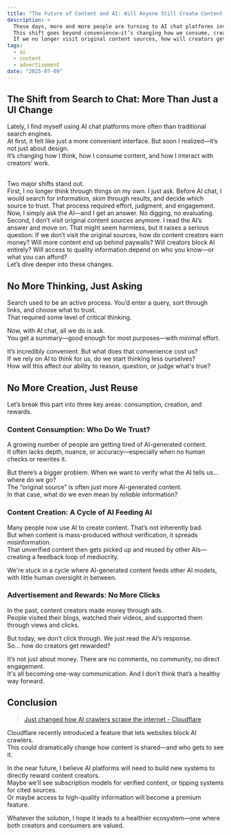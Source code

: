 ```yaml
---
title: "The Future of Content and AI: Will Anyone Still Create Content-And Why?"
description: >
  These days, more and more people are turning to AI chat platforms instead of Google Search.  
  This shift goes beyond convenience—it’s changing how we consume, create, and value content.  
  If we no longer visit original content sources, how will creators get paid?
tags:
  - ai
  - content
  - advertisement
date: "2025-07-09"
---
```


## The Shift from Search to Chat: More Than Just a UI Change

Lately, I find myself using AI chat platforms more often than traditional search engines.  
At first, it felt like just a more convenient interface. But soon I realized—it’s not just about design.  
It’s changing how I think, how I consume content, and how I interact with creators’ work.

<br />
Two major shifts stand out.
<br />
First, I no longer think through things on my own. I just ask. Before AI chat, I
would search for information, skim through results, and decide which source to trust.
That process required effort, judgment, and engagement. Now, I simply ask the AI—and
I get an answer. No digging, no evaluating.
<br />
Second, I don’t visit original content sources anymore. I read the AI’s answer and
move on. That might seem harmless, but it raises a serious question: If we don’t
visit the original sources, how do content creators earn money? Will more content
end up behind paywalls? Will creators block AI entirely? Will access to quality information
depend on who you know—or what you can afford?
<br />
Let’s dive deeper into these changes.

## No More Thinking, Just Asking

Search used to be an active process. You’d enter a query, sort through links, and choose what to trust.  
That required some level of critical thinking.

Now, with AI chat, all we do is ask.  
You get a summary—good enough for most purposes—with minimal effort.

It’s incredibly convenient. But what does that convenience cost us?  
If we rely on AI to think for us, do we start thinking less ourselves?  
How will this affect our ability to reason, question, or judge what's true?

## No More Creation, Just Reuse

Let’s break this part into three key areas: consumption, creation, and rewards.

### Content Consumption: Who Do We Trust?

A growing number of people are getting tired of AI-generated content.  
It often lacks depth, nuance, or accuracy—especially when no human checks or rewrites it.

But there’s a bigger problem. When we want to verify what the AI tells us… where do we go?  
The “original source” is often just more AI-generated content.  
In that case, what do we even mean by _reliable_ information?

### Content Creation: A Cycle of AI Feeding AI

Many people now use AI to create content. That’s not inherently bad.  
But when content is mass-produced without verification, it spreads misinformation.  
That unverified content then gets picked up and reused by other AIs—creating a feedback loop of mediocrity.

We're stuck in a cycle where AI-generated content feeds other AI models, with little human oversight in between.

### Advertisement and Rewards: No More Clicks

In the past, content creators made money through ads.  
People visited their blogs, watched their videos, and supported them through views and clicks.

But today, we don’t click through. We just read the AI’s response.  
So… how do creators get rewarded?

It’s not just about money. There are no comments, no community, no direct engagement.  
It's all becoming one-way communication. And I don’t think that’s a healthy way forward.

## Conclusion

> [Just changed how AI crawlers scrape the internet - Cloudflare](https://www.cloudflare.com/en-ca/press-releases/2025/cloudflare-just-changed-how-ai-crawlers-scrape-the-internet-at-large/)

Cloudflare recently introduced a feature that lets websites block AI crawlers.  
This could dramatically change how content is shared—and who gets to see it.

In the near future, I believe AI platforms will need to build new systems to directly reward content creators.  
Maybe we’ll see subscription models for verified content, or tipping systems for cited sources.  
Or maybe access to high-quality information will become a premium feature.

Whatever the solution, I hope it leads to a healthier ecosystem—one where both creators and consumers are valued.
